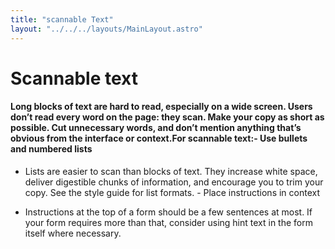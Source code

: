 ```yaml
---
title: "scannable Text"
layout: "../../../layouts/MainLayout.astro"
---
```


# Scannable text

#### Long blocks of text are hard to read, especially on a wide screen. Users don’t read every word on the page: they scan. Make your copy as short as possible. Cut unnecessary words, and don’t mention anything that’s obvious from the interface or context.For scannable text:- Use bullets and numbered lists

  - Lists are easier to scan than blocks of text. They increase white space, deliver digestible chunks of information, and encourage you to trim your copy. See the style guide for list formats. - Place instructions in context

  - Instructions at the top of a form should be a few sentences at most. If your form requires more than that, consider using hint text in the form itself where necessary.


